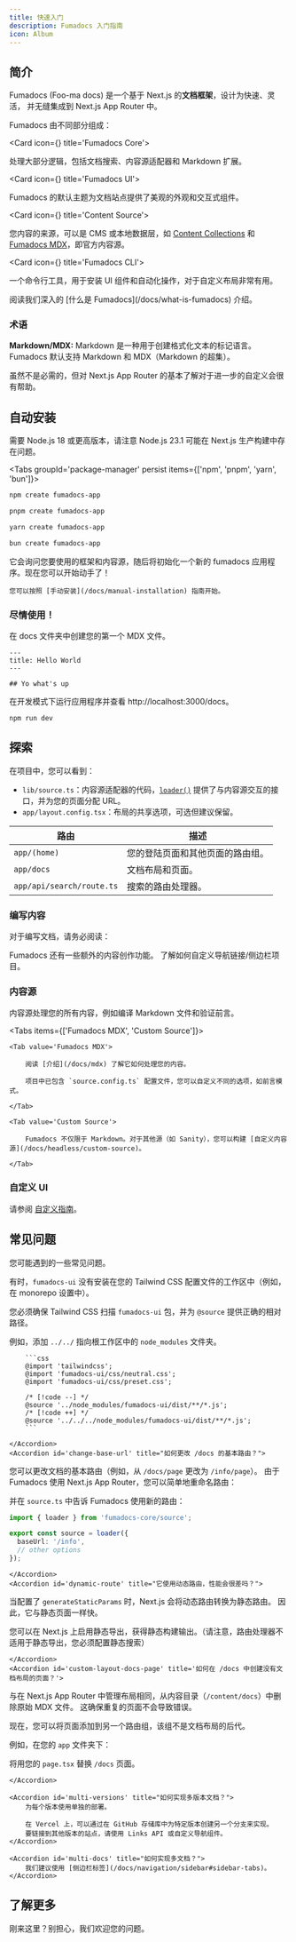 ```yaml
---
title: 快速入门
description: Fumadocs 入门指南
icon: Album
---
```


## 简介

Fumadocs <span className='text-fd-muted-foreground text-sm'>(Foo-ma docs)</span> 是一个基于 Next.js 的**文档框架**，设计为快速、灵活，
并无缝集成到 Next.js App Router 中。

Fumadocs 由不同部分组成：

<Cards>

<Card icon={<CpuIcon className="text-purple-300" />} title='Fumadocs Core'>

处理大部分逻辑，包括文档搜索、内容源适配器和 Markdown 扩展。

</Card>

<Card icon={<PanelsTopLeft className="text-blue-300" />} title='Fumadocs UI'>

Fumadocs 的默认主题为文档站点提供了美观的外观和交互式组件。

</Card>

<Card icon={<Database />} title='Content Source'>

您内容的来源，可以是 CMS 或本地数据层，如 [Content Collections](https://www.content-collections.dev) 和 [Fumadocs MDX](/docs/mdx)，即官方内容源。

</Card>

<Card icon={<Terminal />} title='Fumadocs CLI'>

一个命令行工具，用于安装 UI 组件和自动化操作，对于自定义布局非常有用。

</Card>

</Cards>

<Callout title="想了解更多？">
  阅读我们深入的 [什么是 Fumadocs](/docs/what-is-fumadocs) 介绍。
</Callout>

### 术语

**Markdown/MDX:** Markdown 是一种用于创建格式化文本的标记语言。Fumadocs 默认支持 Markdown 和 MDX（Markdown 的超集）。

虽然不是必需的，但对 Next.js App Router 的基本了解对于进一步的自定义会很有帮助。

## 自动安装

需要 Node.js 18 或更高版本，请注意 Node.js 23.1 可能在 Next.js 生产构建中存在问题。

<Tabs groupId='package-manager' persist items={['npm', 'pnpm', 'yarn', 'bun']}>

```bash tab="npm"
npm create fumadocs-app
```

```bash tab="pnpm"
pnpm create fumadocs-app
```

```bash tab="yarn"
yarn create fumadocs-app
```

```bash tab="bun"
bun create fumadocs-app
```

</Tabs>

它会询问您要使用的框架和内容源，随后将初始化一个新的 fumadocs 应用程序。现在您可以开始动手了！

<Callout title='从现有代码库开始？'>

    您可以按照 [手动安装](/docs/manual-installation) 指南开始。

</Callout>

### 尽情使用！

在 docs 文件夹中创建您的第一个 MDX 文件。

```mdx title="content/docs/index.mdx"
---
title: Hello World
---

## Yo what's up
```

在开发模式下运行应用程序并查看 http://localhost:3000/docs。

```package-install
npm run dev
```

## 探索

在项目中，您可以看到：

- `lib/source.ts`：内容源适配器的代码，[`loader()`](/docs/headless/source-api) 提供了与内容源交互的接口，并为您的页面分配 URL。
- `app/layout.config.tsx`：布局的共享选项，可选但建议保留。

| 路由                      | 描述                                   |
| ------------------------- | -------------------------------------- |
| `app/(home)`              | 您的登陆页面和其他页面的路由组。      |
| `app/docs`                | 文档布局和页面。                       |
| `app/api/search/route.ts` | 搜索的路由处理器。                     |

### 编写内容

对于编写文档，请务必阅读：

<Cards>
  <Card href="/docs/markdown" title="Markdown">
    Fumadocs 还有一些额外的内容创作功能。
  </Card>
  <Card href="/docs/navigation" title="Navigation">
    了解如何自定义导航链接/侧边栏项目。
  </Card>
</Cards>

### 内容源

内容源处理您的所有内容，例如编译 Markdown 文件和验证前言。

<Tabs items={['Fumadocs MDX', 'Custom Source']}>

    <Tab value='Fumadocs MDX'>

        阅读 [介绍](/docs/mdx) 了解它如何处理您的内容。

        项目中已包含 `source.config.ts` 配置文件，您可以自定义不同的选项，如前言模式。

    </Tab>

    <Tab value='Custom Source'>

        Fumadocs 不仅限于 Markdown。对于其他源（如 Sanity），您可以构建 [自定义内容源](/docs/headless/custom-source)。

    </Tab>

</Tabs>

### 自定义 UI

请参阅 [自定义指南](/docs/customisation)。

## 常见问题

您可能遇到的一些常见问题。

<Accordions>
    <Accordion id='fix-monorepo-styling' title="如何修复 Monorepo 中样式不应用的问题？">

有时，`fumadocs-ui` 没有安装在您的 Tailwind CSS 配置文件的工作区中（例如，在 monorepo 设置中）。

您必须确保 Tailwind CSS 扫描 `fumadocs-ui` 包，并为 `@source` 提供正确的相对路径。

例如，添加 `../../` 指向根工作区中的 `node_modules` 文件夹。

        ```css
        @import 'tailwindcss';
        @import 'fumadocs-ui/css/neutral.css';
        @import 'fumadocs-ui/css/preset.css';

        /* [!code --] */
        @source '../node_modules/fumadocs-ui/dist/**/*.js';
        /* [!code ++] */
        @source '../../../node_modules/fumadocs-ui/dist/**/*.js';
        ```

    </Accordion>
    <Accordion id='change-base-url' title="如何更改 /docs 的基本路由？">

您可以更改文档的基本路由（例如，从 `/docs/page` 更改为 `/info/page`）。
由于 Fumadocs 使用 Next.js App Router，您可以简单地重命名路由：

<Files>
  <Folder name="app/docs" defaultOpen className="opacity-50" disabled>
    <File name="layout.tsx" />
  </Folder>
  <Folder name="app/info" defaultOpen>
    <File name="layout.tsx" />
  </Folder>
</Files>

并在 `source.ts` 中告诉 Fumadocs 使用新的路由：

```ts title="lib/source.ts"
import { loader } from 'fumadocs-core/source';

export const source = loader({
  baseUrl: '/info',
  // other options
});
```

    </Accordion>
    <Accordion id='dynamic-route' title="它使用动态路由，性能会很差吗？">

当配置了 `generateStaticParams` 时，Next.js 会将动态路由转换为静态路由。
因此，它与静态页面一样快。

您可以在 Next.js 上启用静态导出，获得静态构建输出。（请注意，路由处理器不适用于静态导出，您必须配置静态搜索）

    </Accordion>
    <Accordion id='custom-layout-docs-page' title='如何在 /docs 中创建没有文档布局的页面？'>

与在 Next.js App Router 中管理布局相同，从内容目录（`/content/docs`）中删除原始 MDX 文件。
这确保重复的页面不会导致错误。

现在，您可以将页面添加到另一个路由组，该组不是文档布局的后代。

例如，在您的 `app` 文件夹下：

<Files>
  <File name="(home)/docs/page.tsx" />
  <Folder name="docs">
    <File name="layout.tsx" />
    <File name="[[...slug]]/page.tsx" />
  </Folder>
</Files>

将用您的 `page.tsx` 替换 `/docs` 页面。

    </Accordion>

    <Accordion id='multi-versions' title="如何实现多版本文档？">
        为每个版本使用单独的部署。

        在 Vercel 上，可以通过在 GitHub 存储库中为特定版本创建另一个分支来实现。
        要链接到其他版本的站点，请使用 Links API 或自定义导航组件。
    </Accordion>

    <Accordion id='multi-docs' title="如何实现多文档？">
        我们建议使用 [侧边栏标签](/docs/navigation/sidebar#sidebar-tabs)。
    </Accordion>

</Accordions>

## 了解更多

刚来这里？别担心，我们欢迎您的问题。 